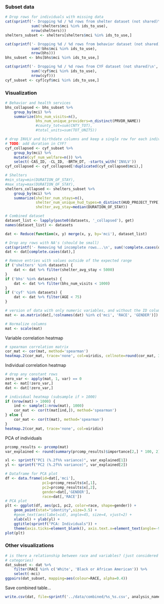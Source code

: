 ### Subset data

```r
# Drop rows for individuals with missing data
cat(sprintf('- Dropping %d / %d rows from shelter dataset (not shared)\n', 
            sum(!shelters$mci %in% ids_to_use),
            nrow(shelters)))
shelters_subset <- shelters[shelters$mci %in% ids_to_use,]

cat(sprintf('- Dropping %d / %d rows from behavior dataset (not shared)\n', 
            sum(!bhs$mci %in% ids_to_use),
            nrow(bhs)))
bhs_subset <- bhs[bhs$mci %in% ids_to_use,]

cat(sprintf('- Dropping %d / %d rows from CYF dataset (not shared)\n', 
            sum(!cyf$mci %in% ids_to_use),
            nrow(cyf)))
cyf_subset <- cyf[cyf$mci %in% ids_to_use,]
```

### Visualization

```r
# Behavior and health services
bhs_collapsed <- bhs_subset %>%
    group_by(mci) %>%
    summarize(bhs_num_visits=n(),
              bhs_num_unique_providers=n_distinct(PRVDR_NAME))
              #county_tot=sum(CNTY_TOT),
              #total_units=sum(TOT_UNITS))

# drop INVLV and birthdate columns and keep a single row for each individual
# TODO: add duration in CYF?
cyf_collapsed <- cyf_subset %>% 
    group_by(mci) %>%
    mutate(cyf_num_welfare=n()) %>%
    select(-CAS_ID, -CL_ID, -BRTH_DT, -starts_with('INVLV'))
cyf_collapsed <- cyf_collapsed[!duplicated(cyf_collapsed$mci),]

# Shelters
#min_stay=min(DURATION_OF_STAY),
#max_stay=max(DURATION_OF_STAY),
shelters_collapsed <- shelters_subset %>%
    group_by(mci) %>%
    summarize(shelter_num_stays=n(),
              shelter_num_unique_hud_types=n_distinct(HUD_PROJECT_TYPE),
              shelter_avg_stay=median(DURATION_OF_STAY))

# Combined dataset
dataset_list <- lapply(paste0(datasets, '_collapsed'), get)
names(dataset_list) <- datasets

dat <- Reduce(function(x, y) merge(x, y, by='mci'), dataset_list)

# Drop any rows with NA's (should be small)
cat(sprintf('- Removing %d incomplete rows...\n', sum(!complete.cases(dat))))
dat <- dat[complete.cases(dat),]

# Remove entries with values outside of the expected range
if ('shelters' %in% datasets) {
    dat <- dat %>% filter(shelter_avg_stay < 5000)
}
if ('bhs' %in% datasets) {
    dat <- dat %>% filter(bhs_num_visits < 1000)
}
if ('cyf' %in% datasets) {
    dat <- dat %>% filter(AGE < 75)
}

# version of data with only numeric variables, and without the ID column
mat <- as.matrix(dat[,!colnames(dat) %in% c('mci', 'RACE', 'GENDER')])

# Normalize columns
mat <- scale(mat)
```

Variable correlation heatmap

```r
# spearman correlation matrix
cor_mat <- cor(mat, method='spearman')
heatmap.2(cor_mat, trace='none', col=viridis, cellnote=round(cor_mat, 3), margin=c(16,16))
```

Individual correlation heatmap

```r
# drop any constant rows
zero_var <- apply(mat, 1, var) == 0
mat <- mat[!zero_var,]
dat <- dat[!zero_var,]

# individual heatmap (subsample if > 1000)
if (nrow(mat) > 1000) {
    ind <- sample(1:nrow(mat), 1000)
    cor_mat <- cor(t(mat[ind,]), method='spearman')
} else {
    cor_mat <- cor(t(mat), method='spearman')
}
heatmap.2(cor_mat, trace='none', col=viridis)
```

PCA of individuals

```r
prcomp_results <- prcomp(mat)
var_explained <- round(summary(prcomp_results)$importance[2,] * 100, 2)

xl <- sprintf("PC1 (%.2f%% variance)", var_explained[1])
yl <- sprintf("PC2 (%.2f%% variance)", var_explained[2])

# Dataframe for PCA plot
df <- data.frame(id=dat[,'mci'],
                 pc1=prcomp_results$x[,1], 
                 pc2=prcomp_results$x[,2],
                 gender=dat[,'GENDER'],
                 race=dat[,'RACE'])
# PCA plot
plt <- ggplot(df, aes(pc1, pc2, color=race, shape=gender)) +
    geom_point(stat="identity",size=3.5) +
    #geom_text(aes(label=id), angle=45, size=4, vjust=2) +
    xlab(xl) + ylab(yl) +
    ggtitle(sprintf("PCA: Individuals")) +
    theme(axis.ticks=element_blank(), axis.text.x=element_text(angle=-90))
plot(plt)
```

### Other visualizations

```r
# is there a relationship between race and variables? (just considered dominant
# categories)
dat_subset <- dat %>% 
    filter(RACE %in% c('White', 'Black or African American')) %>%
    select(-mci)
ggpairs(dat_subset, mapping=aes(colour=RACE, alpha=0.4))
```

Save combined table...

```r
write.csv(dat, file=sprintf('../data/combined/%s_%s.csv', analysis_name, analysis_version))
```

